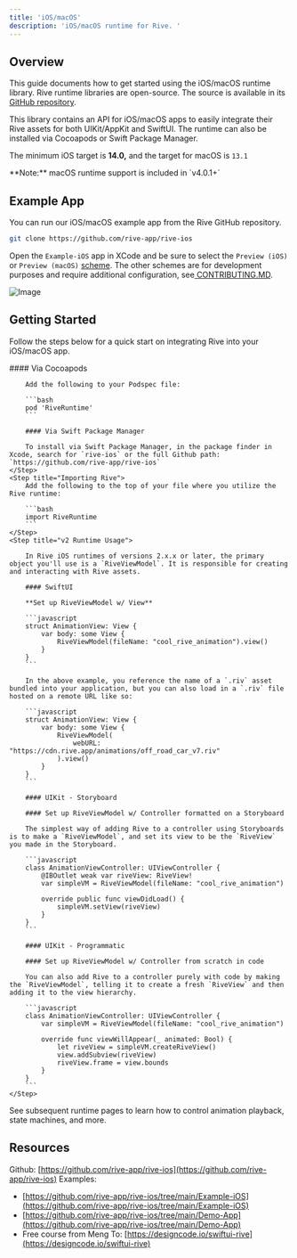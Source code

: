```yaml
---
title: 'iOS/macOS'
description: 'iOS/macOS runtime for Rive. '
---
```


## Overview

This guide documents how to get started using the iOS/macOS runtime library. Rive runtime libraries are open-source. The source is available in its [GitHub repository](https://github.com/rive-app/rive-ios).

This library contains an API for iOS/macOS apps to easily integrate their Rive assets for both UIKit/AppKit and SwiftUI. The runtime can also be installed via Cocoapods or Swift Package Manager.

The minimum iOS target is **14.0,** and the target for macOS is `13.1`

<Note>
 **Note:** macOS runtime support is included in `v4.0.1+`
</Note>

## Example App

You can run our iOS/macOS example app from the Rive GitHub repository.

```bash
git clone https://github.com/rive-app/rive-ios
```

Open the `Example-iOS` app in XCode and be sure to select the `Preview (iOS)` or `Preview (macOS)` [scheme](https://developer.apple.com/documentation/xcode/customizing-the-build-schemes-for-a-project). The other schemes are for development purposes and require additional configuration, see[ ](https://github.com/rive-app/rive-ios/blob/main/CONTRIBUTING.md)[CONTRIBUTING.MD](https://github.com/rive-app/rive-ios/blob/main/CONTRIBUTING.md).

![Image](https://ucarecdn.com/f4e4f632-f24d-47ed-b19c-0c961da458e8/)

## Getting Started

Follow the steps below for a quick start on integrating Rive into your iOS/macOS app.

<Steps>
    <Step title="Install the dependency">
        #### Via Cocoapods

        Add the following to your Podspec file:

        ```bash
        pod 'RiveRuntime'
        ```

        #### Via Swift Package Manager 

        To install via Swift Package Manager, in the package finder in Xcode, search for `rive-ios` or the full Github path: `https://github.com/rive-app/rive-ios`
    </Step>
    <Step title="Importing Rive">
        Add the following to the top of your file where you utilize the Rive runtime:

        ```bash
        import RiveRuntime
        ```
    </Step>
    <Step title="v2 Runtime Usage">

        In Rive iOS runtimes of versions 2.x.x or later, the primary object you'll use is a `RiveViewModel`. It is responsible for creating and interacting with Rive assets.

        #### SwiftUI

        **Set up RiveViewModel w/ View**

        ```javascript
        struct AnimationView: View {
            var body: some View {
                RiveViewModel(fileName: "cool_rive_animation").view()
            }
        }
        ```

        In the above example, you reference the name of a `.riv` asset bundled into your application, but you can also load in a `.riv` file hosted on a remote URL like so:

        ```javascript
        struct AnimationView: View {
            var body: some View {
                RiveViewModel(
                    webURL: "https://cdn.rive.app/animations/off_road_car_v7.riv"
                ).view()
            }
        }
        ```

        #### UIKit - Storyboard

        #### Set up RiveViewModel w/ Controller formatted on a Storyboard

        The simplest way of adding Rive to a controller using Storyboards is to make a `RiveViewModel`, and set its view to be the `RiveView` you made in the Storyboard.

        ```javascript
        class AnimationViewController: UIViewController {
            @IBOutlet weak var riveView: RiveView!
            var simpleVM = RiveViewModel(fileName: "cool_rive_animation")

            override public func viewDidLoad() {
                simpleVM.setView(riveView)
            }
        }
        ```

        #### UIKit - Programmatic 

        #### Set up RiveViewModel w/ Controller from scratch in code

        You can also add Rive to a controller purely with code by making the `RiveViewModel`, telling it to create a fresh `RiveView` and then adding it to the view hierarchy.

        ```javascript
        class AnimationViewController: UIViewController {
            var simpleVM = RiveViewModel(fileName: "cool_rive_animation")
            
            override func viewWillAppear(_ animated: Bool) {
                let riveView = simpleVM.createRiveView()
                view.addSubview(riveView)
                riveView.frame = view.bounds
            }
        }
        ```
    </Step>
</Steps>

See subsequent runtime pages to learn how to control animation playback, state machines, and more.

## Resources

Github: [https://github.com/rive-app/rive-ios](https://github.com/rive-app/rive-ios) Examples:

- [https://github.com/rive-app/rive-ios/tree/main/Example-iOS](https://github.com/rive-app/rive-ios/tree/main/Example-iOS)
- [https://github.com/rive-app/rive-ios/tree/main/Demo-App](https://github.com/rive-app/rive-ios/tree/main/Demo-App)
- Free course from Meng To: [https://designcode.io/swiftui-rive](https://designcode.io/swiftui-rive)